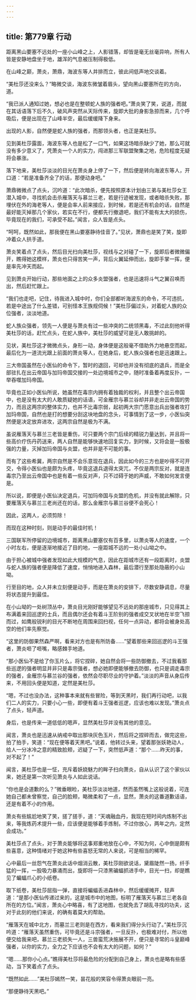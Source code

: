 ```yaml
---
---
---
```

title: 第779章 行动
---



距离黑山要塞不远处的一座小山峰之上，人影错落，却皆是毫无丝毫异响，所有人皆是安静地盘坐于地，雄浑的气息被压制得极低。

在山峰之巅，萧炎，萧鼎，海波东等人并排而立，彼此间低声地交谈着。

“美杜莎还没来么？”略微交谈，海波东微皱着眉头，望向黑山要塞所在的方向，道。

“我已派人通知过她，想必也是在整顿蛇人族的强者吧。”萧炎笑了笑，说道，而就在其话语落下后不久，破风声突然从天际传来，旋即大批的身影急掠而来，几个呼吸后，便是出现在了山峰半空，最后缓缓降下身来。

出现的人影，自然便是蛇人族的强者，而那领头者，也正是美杜莎。

见到美杜莎露面，海波东等人也是松了一口气，如果这场暗杀缺少了她，那么可就没有多少意义了，凭萧炎一个人的实力，闯进那三军联盟聚集之地，危险程度无疑将会暴涨。

落下地来，美杜莎淡淡的目光在萧炎身上停了一下，然后便是转向海波东等人，开口道：“若是准备齐全了的话，那便动身吧。”

萧鼎微微点了点头，沉吟道：“此次暗杀，便先按照原本计划由三弟与美杜莎女王潜入城中，寻找机会击杀雁落天与慕兰三老，若是行迹被发现，或者暗杀失败，那埋伏在外的海老等人，便是会率人前来接应，到时候，若是还有机会的话，自然是最好能灭掉那几个家伙，若实在不行，便都先行撤退吧，我们不能有太大的损伤，毕竟现在的我们，可承受不起。”闻言，众人皆是点头。

“呵呵，既然如此，那我便在黑山要塞静待佳音了。”见状，萧鼎也是笑了笑，旋即冲着众人拱手道。

萧炎笑着点了点头，然后目光扫向美杜莎，视线与之对碰了一下，旋即后者微微偏开，瞧得她这模样，萧炎也只得苦笑一声，背后火翼延伸而出，旋即手掌一挥，便是率先冲天而起。

见到萧炎开始行动，那些地面之上的众多炎盟强者，也是迅速将斗气之翼召唤而出，然后赶忙跟上。

“我们也走吧，记住，待我进入城中时，你们全部都听海波东的命令，不可违抗，若是中途出了什么差错，可别怪本王族规伺候！”美杜莎偏过头，对着蛇人族的众位强者，淡淡地道。

蛇人族众强者，领先一人便是与萧炎有过一些冲突的二统领黑毒，不过此刻他听得美杜莎的话，赶忙点头，在蛇人族中，美杜莎的威望可是无人敢挑衅的。

见状，美杜莎这才微微点头，身形一动，身体便是这般毫不借助外力地悬空而起，最后化为一道流光跟上前面的萧炎等人，在她身后，蛇人族众强者也是迅速跟上。

三大帝国虽然在小医仙的命令下，暂时的退回，可却也并没有彻底的退兵，而是全部驻扎在出云帝国与加玛帝国交接的一处边境城市之中，随时准备着再度反扑，一举吞噬加玛帝国。

毕竟也正如小医仙所说，她虽然在毒宗内拥有着独裁的权利，并且整个出云帝国中，也是没有太大的人敢质疑她的话语，可金雁宗与慕兰谷却并非走出云帝国的势力，而且这两宗的整体实力，也并不比毒宗弱，起初两大宗门愿意出兵出强者攻打加玛帝国，自然也是打的想要分刮这块地盘的念头，可事情到了这一步，小医仙突然便是决定放弃进攻，这两宗自然是极为不满。

虽说雁落天与慕兰三老皆是重伤，可只要两个宗门后续的精锐力量达到，并且将一些高价疗伤丹药送来，两人自然是能够快速地回复实力，到时候，又将会是一股极强的力量，灭掉加玛帝国与炎盟，也并非是不可能的事。

而有了这些希冀，两宗自然是不会乐意现在退兵，因此如今的三方也是吵得不可开交，令得小医仙也是颇为头疼，毕竟这退兵退得太突兀，不仅是两宗反对，就是连毒宗乃至出云帝国中也是有着一些反对声，只不过碍于她的声威，不敢如何发言便是。

所以说，即便是小医仙决定退兵，可加玛帝国与炎盟的危机，并没有就此解除，只要雁落天与慕兰三老尚还在的话，那么金雁宗与慕兰谷便不会死心！

因此，这两人，必须剪除！

而现在这种时刻，则是动手的最佳时机！

三国联军所停留的边境城市，距离黑山要塞仅有百多里，以萧炎等人的速度，一个小时左右，便是逐渐地接近了目的地，一座距城不远的一处小山坳之中。

由于担心被城中强者发现如此大规模的气息，因此在距城市还有一段距离时，炎盟与蛇人族的强者便是降低了速度，悄悄地进入森林，最后潜行至那处隐蔽的小山坳。

行至目的地，众人并未立刻便是动手，而是在萧炎的安排下，尽数安静调息，尽量将状态提升到最佳。

在小山坳的一处树顶丛中，萧炎目光刚好能够望见不远处的那座城市，只见得其上布满着来回巡逻的士兵，而且偶尔还会有着斗王阶别的强者成交叉状地在半空飞掠而过，如鹰般锐利的目光不断地在周围来回扫视，任何一点异动，都将会被身处高空的他们率先察觉。

“这里的防御果然森严啊，看来对方也是有所防备……”望着那些来回巡逻的斗王强者，萧炎咂了咂嘴，略感棘手地道。

“那小医仙不是给了你玉片么，将它捏碎，她自然会将一些防御撤去，不过我看那些巡逻的强者明显并非只是毒宗强者，想必她即便能够撤去防御，也只是调走毒宗的强者，金雁宗与慕兰谷的强者，依然会尽职尽业的守护着。”淡淡的声音从身后传来，不用回头便是知道，定然是美杜莎。

“嗯，不过也没办法，这种事本来就有些冒险，等到天黑时，我们再行动吧，以我们二人的实力，只要小心一些，即便有着斗王强者巡逻，应该也难以发现。”萧炎点了点头，轻声道。

身后，也是传来一道低低的嗯声，显然美杜莎并没有其他的意见。

闻言，萧炎也是迅速从纳戒中取出那块灰色玉片，然后将之捏碎而去，做完这些，拍了拍手，笑道：“现在便等着天黑吧。”说着，他转过头来，望着那张妖艳动人，给人一分冰冷之意的精致脸颊，迟疑了一下，突然低声道：“那个……昨天的事，对不起了！”

闻言，美杜莎也是一怔，充斥着妖娆魅力的眸子扫向萧炎，自从认识了这个家伙以来，她还是第一次听见萧炎与人如此说话。

“你也是会道歉的么？”微垂眼睑，美杜莎淡淡地道，然而虽然嘴上这般说着，可连她自己都未曾察觉，自己的脸颊，略微柔和了一点，显然，萧炎的这番道歉话语，还是有着不小的作用。

萧炎有些尴尬地笑了笑，搓了搓手，道：“天魂融血丹，我现在短时间内炼制不出来，等我炼药术提升一些，应该便是能够着手炼制，不过你放心，两年之内，定然会成功。”

美杜莎点了点头，对于萧炎能够将这事郑重地放在心中，不知为何，心中倒是颇有些喜意，这种情绪对于她这种有些喜怒无常的人来说，可是相当的稀罕。

心中最后一丝怨气在萧炎此话中烟消云散，美杜莎刚欲说话，黛眉陡然一扬，纤手猛的一挥，一股吸力暴涌而出，旋即将一只漆黑碥蝠抓进手中，目光一扫，却是瞧见了蝙蝠爪心的小纸卷。

取下纸卷，美杜莎屈指一弹，直接将蝙蝠丢进森林中，然后缓缓摊开，轻声道：“是那小医仙传递过来的，这是城市中的地图，标明了雁落天与慕兰三老各自所在的方位。”闻言，萧炎心中略喜，有了这地图，也就免去了胡乱寻找的功夫，这对于此刻的他们来说，的确有着莫大的帮助。

“雁落天在城中北方，而墓兰三老则是在西方，看来我们得分头行动了。”美杜莎沉吟道：“雁落天虽然重伤，可毕竟还是斗宗强者，一旦反扑，也极难对付，所以他便交给我来吧，慕兰三老损失一人，三兽蛮荒决施展不开，便只是寻常的斗皇巅峰强者，以你的实力，全力之下应该也不会有太大的问题，如何？”

“嗯……那你小心点。”瞧得美杜莎将最危险的分配到自己身上，萧炎也是略有些感动，当下笑着点了点头。

“既然如此……”美杜莎嫣然一笑，昙花般的笑容令得萧炎眼前一亮。

“那便静待天黑吧。”